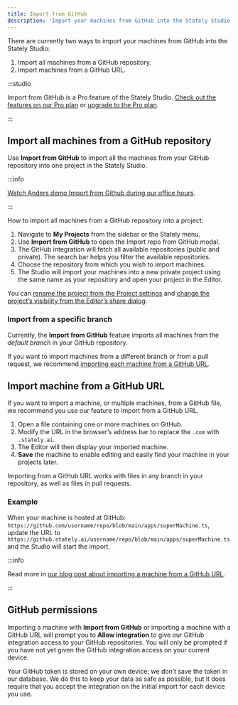 ```yaml
---
title: Import from GitHub
description: 'Import your machines from GitHub into the Stately Studio.'
---
```



There are currently two ways to import your machines from GitHub into the Stately Studio:

1. Import all machines from a GitHub repository.
2. Import machines from a GitHub URL.

:::studio

Import from GitHub is a Pro feature of the Stately Studio. [Check out the features on our Pro plan](https://stately.ai/pricing) or [upgrade to the Pro plan](https://stately.ai/registry/billing).

:::

## Import all machines from a GitHub repository

Use **Import from GitHub** to import all the machines from your GitHub repository into one project in the Stately Studio.

:::info

[Watch Anders demo Import from Github during our office hours](https://www.youtube.com/watch?v=k-ymwkyUBao&t=365s).

:::

How to import all machines from a GitHub repository into a project:

1. Navigate to **My Projects** from the sidebar or the Stately menu.
2. Use **Import from GitHub** to open the Import repo from GitHub modal.
3. The GitHub integration will fetch all available repositories (public and private). The search bar helps you filter the available repositories. 
4. Choose the repository from which you wish to import machines.
5. The Studio will import your machines into a new private project using the same name as your repository and open your project in the Editor.

<p>
<ThemedImage
  alt="Stately Studio My Projects page showing a list of projects. Above the list is an Import from GitHub button, alongside the Create project button."
  sources={{
    light: useBaseUrl('/import-from-github/import.png'),
    dark: useBaseUrl('/import-from-github/import-dm.png'),
  }}
/>
</p>

You can [rename the project from the Project settings](/projects#change-a-projects-name-description-and-keywords) and [change the project’s visibility from the Editor’s share dialog](/projects#change-a-projects-visibility).

### Import from a specific branch

Currently, the **Import from GitHub** feature imports all machines from the *default branch* in your GitHub repository. 

If you want to import machines from a different branch or from a pull request, we recommend [importing each machine from a GitHub URL](#import-machine-from-a-github-url).

## Import machine from a GitHub URL

If you want to import a machine, or multiple machines, from a GitHub file, we recommend you use our feature to import from a GitHub URL.

1. Open a file containing one or more machines on GitHub.
2. Modify the URL in the browser’s address bar to replace the `.com` with `.stately.ai`.
3. The Editor will then display your imported machine.
4. **Save** the machine to enable editing and easily find your machine in your projects later.

Importing from a GitHub URL works with files in any branch in your repository, as well as files in pull requests.

### Example

When your machine is hosted at GitHub: 
`https://github.com/username/repo/blob/main/apps/superMachine.ts`, update the URL to 
`https://github.stately.ai/username/repo/blob/main/apps/superMachine.ts` and the Studio will start the import.

<p>
<ThemedImage
  alt="Two URL bars with identical URLs except the first URL has github.com highlighted and the second URL has github.stately.ai highlighted."
  sources={{
    light: useBaseUrl('/import-from-github/import-url.png'),
    dark: useBaseUrl('/import-from-github/import-url-dm.png'),
  }}
/>
</p>

:::info

Read more in [our blog post about importing a machine from a GitHub URL](https://stately.ai/blog/import-machines-from-github).

:::

## GitHub permissions

Importing a machine with **Import from GitHub** or importing a machine with a GitHub URL will prompt you to **Allow integration** to give our GitHub integration access to your GitHub repositories. You will only be prompted if you have not yet given the GitHub integration access on your current device.

Your GitHub token is stored on your own device; we don’t save the token in our database. We do this to keep your data as safe as possible, but it does require that you accept the integration on the initial import for each device you use.